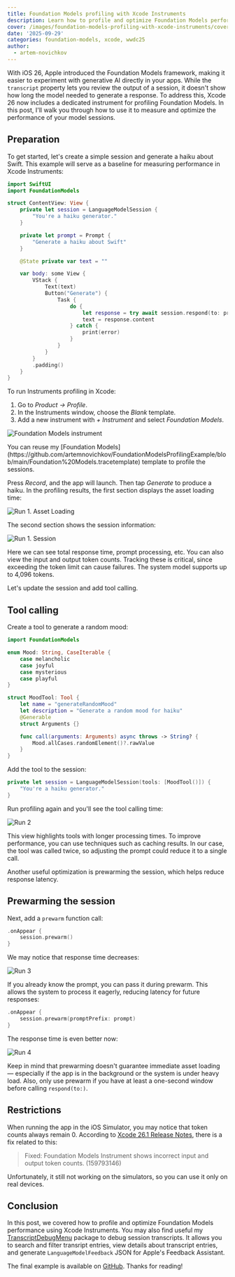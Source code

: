 ```yaml
---
title: Foundation Models profiling with Xcode Instruments
description: Learn how to profile and optimize Foundation Models performance using Xcode Instruments
cover: /images/foundation-models-profiling-with-xcode-instruments/cover.png
date: '2025-09-29'
categories: foundation-models, xcode, wwdc25
author:
  - artem-novichkov
---
```


With iOS 26, Apple introduced the Foundation Models framework, making it easier to experiment with generative AI directly in your apps. While the `transcript` property lets you review the output of a session, it doesn't show how long the model needed to generate a response. To address this, Xcode 26 now includes a dedicated instrument for profiling Foundation Models. In this post, I'll walk you through how to use it to measure and optimize the performance of your model sessions.

## Preparation

To get started, let's create a simple session and generate a haiku about Swift. This example will serve as a baseline for measuring performance in Xcode Instruments:

```swift
import SwiftUI
import FoundationModels

struct ContentView: View {
    private let session = LanguageModelSession {
        "You're a haiku generator."
    }

    private let prompt = Prompt {
        "Generate a haiku about Swift"
    }

    @State private var text = ""

    var body: some View {
        VStack {
            Text(text)
            Button("Generate") {
                Task {
                    do {
                        let response = try await session.respond(to: prompt)
                        text = response.content
                    } catch {
                        print(error)
                    }
                }
            }
        }
        .padding()
    }
}
```

To run Instruments profiling in Xcode:

1.	Go to *Product → Profile*.
2.	In the Instruments window, choose the *Blank* template.
3.	Add a new instrument with *+ Instrument* and select *Foundation Models*.

![Foundation Models instrument](/images/foundation-models-profiling-with-xcode-instruments/instrument.png)

<Callout type="info" emoji="️ℹ️">
  You can reuse my [Foundation Models](https://github.com/artemnovichkov/FoundationModelsProfilingExample/blob/main/Foundation%20Models.tracetemplate) template to profile the sessions.
</Callout>

Press *Record*, and the app will launch. Then tap *Generate* to produce a haiku. In the profiling results, the first section displays the asset loading time:

![Run 1. Asset Loading](/images/foundation-models-profiling-with-xcode-instruments/run1-asset-loading.png)

The second section shows the session information:

![Run 1. Session](/images/foundation-models-profiling-with-xcode-instruments/run1-session.png)

Here we can see total response time, prompt processing, etc. You can also view the input and output token counts. Tracking these is critical, since exceeding the token limit can cause failures. The system model supports up to 4,096 tokens.

Let's update the session and add tool calling.

## Tool calling

Create a tool to generate a random mood:

```swift
import FoundationModels

enum Mood: String, CaseIterable {
    case melancholic
    case joyful
    case mysterious
    case playful
}

struct MoodTool: Tool {
    let name = "generateRandomMood"
    let description = "Generate a random mood for haiku"
    @Generable
    struct Arguments {}

    func call(arguments: Arguments) async throws -> String? {
        Mood.allCases.randomElement()?.rawValue
    }
}
```

Add the tool to the session:

```swift
private let session = LanguageModelSession(tools: [MoodTool()]) {
    "You're a haiku generator."
}
```

Run profiling again and you'll see the tool calling time:

![Run 2](/images/foundation-models-profiling-with-xcode-instruments/run2.png)

This view highlights tools with longer processing times. To improve performance, you can use techniques such as caching results. In our case, the tool was called twice, so adjusting the prompt could reduce it to a single call.

Another useful optimization is prewarming the session, which helps reduce response latency.

## Prewarming the session

Next, add a `prewarm` function call:

```swift
.onAppear {
    session.prewarm()
}
```

We may notice that response time decreases:

![Run 3](/images/foundation-models-profiling-with-xcode-instruments/run3.png)

If you already know the prompt, you can pass it during prewarm. This allows the system to process it eagerly, reducing latency for future responses:

```swift
.onAppear {
    session.prewarm(promptPrefix: prompt)
}
```

The response time is even better now:

![Run 4](/images/foundation-models-profiling-with-xcode-instruments/run4.png)

Keep in mind that prewarming doesn't guarantee immediate asset loading — especially if the app is in the background or the system is under heavy load. Also, only use prewarm if you have at least a one-second window before calling `respond(to:)`.

## Restrictions

When running the app in the iOS Simulator, you may notice that token counts always remain 0. According to [Xcode 26.1 Release Notes](https://developer.apple.com/documentation/xcode-release-notes/xcode-26_1-release-notes), there is a fix related to this:

> Fixed: Foundation Models Instrument shows incorrect input and output token counts. (159793146)

Unfortunately, it still not working on the simulators, so you can use it only on real devices.

## Conclusion

In this post, we covered how to profile and optimize Foundation Models performance using Xcode Instruments. You may also find useful my [TranscriptDebugMenu](https://swiftpackageindex.com/artemnovichkov/TranscriptDebugMenu) package to debug session transcripts. It allows you to search and filter transript entries, view details about transcript entries, and generate `LanguageModelFeedback` JSON for Apple's Feedback Assistant.

The final example is available on [GitHub](https://github.com/artemnovichkov/FoundationModelsProfilingExample). Thanks for reading!